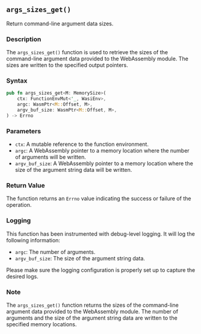 ## `args_sizes_get()`

Return command-line argument data sizes.

### Description

The `args_sizes_get()` function is used to retrieve the sizes of the command-line argument data provided to the WebAssembly module. The sizes are written to the specified output pointers.

### Syntax

```rust
pub fn args_sizes_get<M: MemorySize>(
    ctx: FunctionEnvMut<'_, WasiEnv>,
    argc: WasmPtr<M::Offset, M>,
    argv_buf_size: WasmPtr<M::Offset, M>,
) -> Errno
```

### Parameters

- `ctx`: A mutable reference to the function environment.
- `argc`: A WebAssembly pointer to a memory location where the number of arguments will be written.
- `argv_buf_size`: A WebAssembly pointer to a memory location where the size of the argument string data will be written.

### Return Value

The function returns an `Errno` value indicating the success or failure of the operation.

### Logging

This function has been instrumented with debug-level logging. It will log the following information:

- `argc`: The number of arguments.
- `argv_buf_size`: The size of the argument string data.

Please make sure the logging configuration is properly set up to capture the desired logs.

### Note

The `args_sizes_get()` function returns the sizes of the command-line argument data provided to the WebAssembly module. The number of arguments and the size of the argument string data are written to the specified memory locations.
